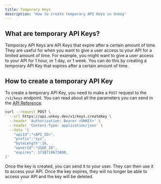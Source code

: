 ```yaml
---
title: Temporary Keys
description: 'How to create temporary API Keys in Unkey'
---
```


## What are temporary API Keys?
Temporary API Keys are API Keys that expire after a certain amount of time. They are useful for when you want to give a user access to your API for a limited amount of time. For example, you might want to give a user access to your API for 1 hour, or 1 day, or 1 week. You can do this by creating a temporary API Key that expires after a certain amount of time.

## How to create a temporary API Key

To create a temporary API Key, you need to make a `POST` request to the `/v1/keys` endpoint. You can read about all the parameters you can send in the [API Reference](/api-reference/keys/create).

```bash
curl --request POST \
  --url https://api.unkey.dev/v1/keys.createKey \
  --header 'Authorization: Bearer <UNKEY>' \
  --header 'Content-Type: application/json' \
  --data '{
	"apiId":"<API_ID>",
	"prefix":"xyz",
	"byteLength":16,
	"ownerId":"USER_ID",
	"expires": 1718718673000,
}'
```

Once the key is created, you can send it to your user. They can then use it to access your API. Once the key expires, they will no longer be able to access your API and the key will be deleted.
